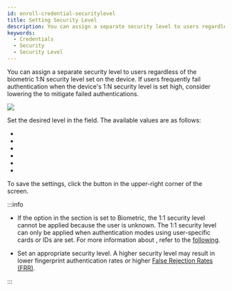 ```yaml
---
id: enroll-credential-securitylevel
title: Setting Security Level
description: You can assign a separate security level to users regardless of the biometric 1:N security level set on the device.
keywords:
  - Credentials
  - Security
  - Security Level
---
```


You can assign a separate security level to users regardless of the biometric 1:N security level set on the device. If users frequently fail authentication when the device's 1:N security level is set high, consider lowering the <Cmd sid='user.fingerSecurityLevel' product='2' /> to mitigate failed authentications. 

<Image src='/img/biostarx-new-user-credential-securitylevle.png' />

Set the desired level in the <Cmd sid='user.fingerSecurityLevel' product='2' /> field. The available values are as follows:

* <Cmd sid='securityLevel.deviceDefault' product='2' />

* <Cmd sid='securityLevel.lowest' product='2' />

* <Cmd sid='securityLevel.low' product='2' />

* <Cmd sid='securityLevel.normal' product='2' />

* <Cmd sid='securityLevel.high' product='2' />

* <Cmd sid='securityLevel.highest' product='2' />

To save the settings, click the <Cmd sid='button.apply' product='2' /> button in the upper-right corner of the screen.

:::info

* If the <Cmd sid='user.authMode.privateMode' product='2' /> option in the <Cmd sid='common.permission' product='2' /> section is set to <Cmd>Biometric</Cmd>, the 1:1 security level cannot be applied because the user is unknown. The 1:1 security level can only be applied when authentication modes using user-specific cards or IDs are set. For more information about <Cmd sid='user.authMode.privateMode' product='2' />, refer to the [following](set-permission#privateAuthMode).

* Set an appropriate security level. A higher security level may result in lower fingerprint authentication rates or higher [False Rejection Rates (FRR)](../../reference/glossary#frr).

:::
